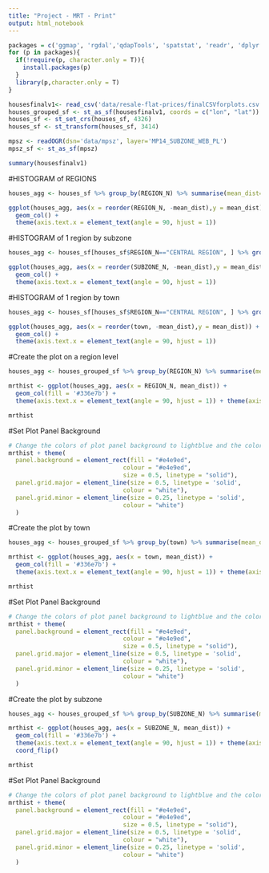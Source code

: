 ```yaml
---
title: "Project - MRT - Print"
output: html_notebook
---
```


```r
packages = c('ggmap', 'rgdal','qdapTools', 'spatstat', 'readr', 'dplyr', 'sf', 'tmap','tmaptools')
for (p in packages){ 
  if(!require(p, character.only = T)){
    install.packages(p) 
  }
  library(p,character.only = T) 
}
```

```r
housesfinalv1<- read_csv('data/resale-flat-prices/finalCSVforplots.csv')
houses_grouped_sf <- st_as_sf(housesfinalv1, coords = c("lon", "lat"))
houses_sf <- st_set_crs(houses_sf, 4326)
houses_sf <- st_transform(houses_sf, 3414)

mpsz <- readOGR(dsn='data/mpsz', layer='MP14_SUBZONE_WEB_PL')
mpsz_sf <- st_as_sf(mpsz)
```


```r
summary(housesfinalv1)
```


#HISTOGRAM of REGIONS

```r
houses_agg <- houses_sf %>% group_by(REGION_N) %>% summarise(mean_dist=mean(min_dist_clinic))

ggplot(houses_agg, aes(x = reorder(REGION_N, -mean_dist),y = mean_dist)) + 
  geom_col() + 
  theme(axis.text.x = element_text(angle = 90, hjust = 1))
```


#HISTOGRAM of 1 region by subzone

```r
houses_agg <- houses_sf[houses_sf$REGION_N=="CENTRAL REGION", ] %>% group_by(SUBZONE_N) %>% summarise(mean_dist=mean(min_dist_clinic))

ggplot(houses_agg, aes(x = reorder(SUBZONE_N, -mean_dist),y = mean_dist)) + 
  geom_col() + 
  theme(axis.text.x = element_text(angle = 90, hjust = 1))
```

#HISTOGRAM of 1 region by town

```r
houses_agg <- houses_sf[houses_sf$REGION_N=="CENTRAL REGION", ] %>% group_by(town) %>% summarise(mean_dist=mean(min_dist_clinic))

ggplot(houses_agg, aes(x = reorder(town, -mean_dist),y = mean_dist)) + 
  geom_col() + 
  theme(axis.text.x = element_text(angle = 90, hjust = 1))
```


#Create the plot on a region level 

```r
houses_agg <- houses_grouped_sf %>% group_by(REGION_N) %>% summarise(mean_dist=mean(min_dist_mrt))

mrthist <- ggplot(houses_agg, aes(x = REGION_N, mean_dist)) + 
  geom_col(fill = '#336e7b') + 
  theme(axis.text.x = element_text(angle = 90, hjust = 1)) + theme(axis.title = element_text(family = "Trebuchet MS", color="#666666", face="bold", size=15)) 

mrthist
```


#Set Plot Panel Background

```r
# Change the colors of plot panel background to lightblue and the color of grid lines to white
mrthist + theme(
  panel.background = element_rect(fill = "#e4e9ed",
                                colour = "#e4e9ed",
                                size = 0.5, linetype = "solid"),
  panel.grid.major = element_line(size = 0.5, linetype = 'solid',
                                colour = "white"), 
  panel.grid.minor = element_line(size = 0.25, linetype = 'solid',
                                colour = "white")
  )
```

#Create the plot by town

```r
houses_agg <- houses_grouped_sf %>% group_by(town) %>% summarise(mean_dist=mean(min_dist_mrt))

mrthist <- ggplot(houses_agg, aes(x = town, mean_dist)) + 
  geom_col(fill = '#336e7b') + 
  theme(axis.text.x = element_text(angle = 90, hjust = 1)) + theme(axis.title = element_text(family = "Trebuchet MS", color="#666666", face="bold", size=15)) 

mrthist
```


#Set Plot Panel Background

```r
# Change the colors of plot panel background to lightblue and the color of grid lines to white
mrthist + theme(
  panel.background = element_rect(fill = "#e4e9ed",
                                colour = "#e4e9ed",
                                size = 0.5, linetype = "solid"),
  panel.grid.major = element_line(size = 0.5, linetype = 'solid',
                                colour = "white"), 
  panel.grid.minor = element_line(size = 0.25, linetype = 'solid',
                                colour = "white")
  )
```


#Create the plot by subzone

```r
houses_agg <- houses_grouped_sf %>% group_by(SUBZONE_N) %>% summarise(mean_dist=mean(min_dist_mrt))

mrthist <- ggplot(houses_agg, aes(x = SUBZONE_N, mean_dist)) + 
  geom_col(fill = '#336e7b') + 
  theme(axis.text.x = element_text(angle = 90, hjust = 1)) + theme(axis.title = element_text(family = "Trebuchet MS", color="#666666", face="bold", size=15)) +
  coord_flip()

mrthist
```


#Set Plot Panel Background

```r
# Change the colors of plot panel background to lightblue and the color of grid lines to white
mrthist + theme(
  panel.background = element_rect(fill = "#e4e9ed",
                                colour = "#e4e9ed",
                                size = 0.5, linetype = "solid"),
  panel.grid.major = element_line(size = 0.5, linetype = 'solid',
                                colour = "white"), 
  panel.grid.minor = element_line(size = 0.25, linetype = 'solid',
                                colour = "white")
  )
```


